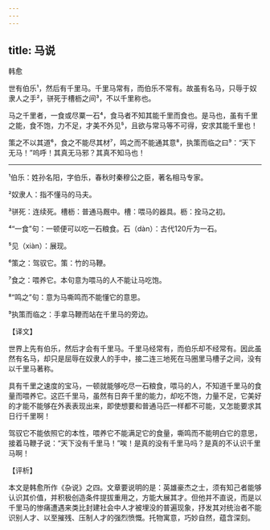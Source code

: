 ```yaml
---
---
---
```

title: 马说
---




韩愈

世有伯乐¹，然后有千里马。千里马常有，而伯乐不常有。故虽有名马，只辱于奴隶人之手²，骈死于槽枥之间³，不以千里称也。

马之千里者，一食或尽粟一石⁴，食马者不知其能千里而食也。是马也，虽有千里之能，食不饱，力不足，才美不外见⁵，且欲与常马等不可得，安求其能千里也！

策之不以其道⁶，食之不能尽其材⁷，鸣之而不能通其意⁸，执策而临之曰⁹：“天下无马！”呜呼！其真无马邪？其真不知马也！



***



¹伯乐：姓孙名阳，字伯乐，春秋时秦穆公之臣，著名相马专家。

²奴隶人：指不懂马的马夫。

³骈死：连续死。槽枥：普通马厩中。槽：喂马的器具。枥：拴马之初。

⁴“一食”句：一顿便可以吃一石粮食。石（dàn）：古代120斤为一石。

⁵见（xiàn）：展现。

⁶策之：驾驭它。策：竹的马鞭。

⁷食之：喂养它。本句意为喂马的人不能让马吃饱。

⁸“鸣之”句：意为马嘶鸣而不能懂它的意思。

⁹执策而临之：手拿马鞭而站在千里马的旁边。

【译文】

世界上先有伯乐，然后才会有千里马。千里马经常有，而伯乐却不经常有。因此虽然有名马，却只是屈辱在奴隶人的手中，接二连三地死在马圈里马槽子之间，没有以千里马著称。

具有千里之速度的宝马，一顿就能够吃尽一石粮食，喂马的人，不知道千里马的食量而喂养它。这匹千里马，虽然有日奔千里的能力，却吃不饱，力量不足，它美好的才能不能够在外表表现出来，即使想要和普通马匹一样都不可能，又怎能要求其日行千里啊！

驾驭它不能依照它的本性，喂养它不能满足它的食量，嘶鸣而不能明白它的意思，接着马鞭子说：“天下没有千里马！”唉！是真的没有千里马吗？是真的不认识千里马啊！

【评析】

本文是韩愈所作《杂说》之四。文章要说明的是：英雄豪杰之士，须有知己者能够认识其价值，并积极创造条件提拔重用之，方能大展其才。但他并不直说，而是以千里马的惨痛遭遇来类比封建社会中人才被埋没的普遍现象，抒发其对统治者不能识别人才、以至摧残、压制人才的强烈愤慨。托物寓意，巧妙自然，蕴含深刻。